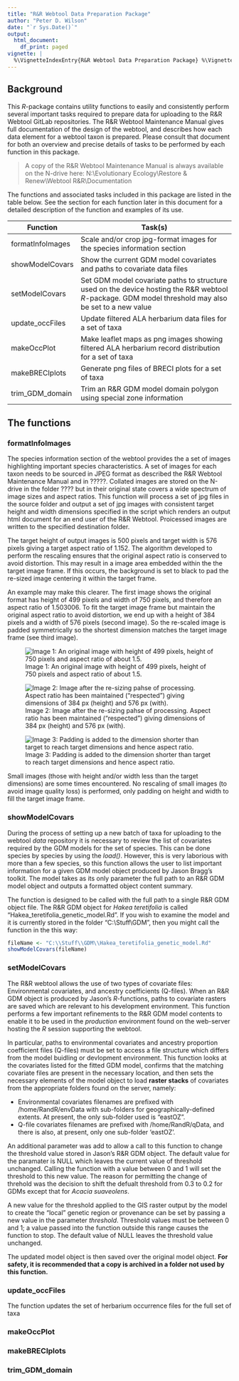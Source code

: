 ```yaml
---
title: "R&R Webtool Data Preparation Package"
author: "Peter D. Wilson"
date: "`r Sys.Date()`"
output:
  html_document:
    df_print: paged
vignette: |
  %\VignetteIndexEntry{R&R Webtool Data Preparation Package} %\VignetteEngine{knitr::rmarkdown} %\VignetteEncoding{UTF-8}
---
```

## Background
This *R*-package contains utility functions to easily and consistently perform several important
tasks required to prepare data for uploading to the R&R Webtool GitLab repositories. The R&R Webtool Maintenance Manual
gives full documentation of the design of the webtool, and describes how each data element for a webtool taxon is
prepared. Please consult that document for both an overview and precise details of tasks to be performed by each
function in this package.

> A copy of the R&R Webtool Maintenance Manual is always available on the N-drive here:
>   N:\\Evolutionary Ecology\\Restore & Renew\\Webtool R&R\\Documentation

The functions and associated tasks included in this package are listed in the table below. See the section for each function later in this document for a detailed description of the function and examples of its use.

Function         |   Task(s)
-----------------|-------------------------------------------
formatInfoImages | Scale and/or crop jpg-format images for the species information section
showModelCovars  | Show the current GDM model covariates and paths to covariate data files
setModelCovars   | Set GDM model covariate paths to structure used on the device hosting the R&R webtool *R*-package. GDM model threshold may also be set to a new value
update_occFiles  | Update filtered ALA herbarium data files for a set of taxa
makeOccPlot      | Make leaflet maps as png images showing filtered ALA herbarium record distribution for a set of taxa
makeBRECIplots   | Generate png files of BRECI plots for a set of taxa
trim_GDM_domain  | Trim an R&R GDM model domain polygon using special zone information

## The functions

### formatInfoImages
The species information section of the webtool provides the a set of images highlighting important species characteristics. A set of images for each taxon needs to be sourced in JPEG format as described the R&R Webtool Maintenance Manual and in ?????. Collated images are stored on the N-drive in the folder ???? but in their original state covers a wide spectrum of image sizes and aspect ratios. This function will process a set of jpg files in the source folder and output a set of jpg images with consistent target height and width dimensions specified in the script which renders an output html document for an end user of the R&R Webtool. Proicessed images are written to the specified destination folder.

The target height of output images is 500 pixels and target width is 576 pixels giving a target aspect ratio of 1.152. The algorithm developed to perform the rescaling ensures that the original aspect ratio is conserved to avoid distortion. This may result in a image area embedded within the the target image frame. If this occurs, the background is set to black to pad the re-sized image centering it within the target frame.

An example may make this clearer. The first image shows the original format has height of 499 pixels and width of 750 pixels, and therefore an aspect ratio of 1.503006. To fit the target image frame but maintain the original aspect ratio to avoid distortion, we end up with a height of 384 pixels and a width of 576 pixels (second image). So the re-scaled image is padded symmetrically so the shortest dimension matches the target image frame (see third image).

![Image 1: An original image with height of 499 pixels, height of 750 pixels and aspect ratio of about 1.5.](Angophora hispida buds flowers and leaves.jpg)





![Image 2: Image after the re-sizing pahse of processing. Aspect ratio has been maintained ("respected") giving dimensions of 384 px (height) and 576 px (with).](Angophora_hispida_buds_ flowers_and_leaves_rescaled.jpg)

![Image 3: Padding is added to the dimension shorter than target to reach target dimensions and hence aspect ratio.](Angophora_hispida_buds_ flowers_and_leaves_processed.jpg)

Small images (those with height and/or width less than the target dimensions) are some times encountered. No rescaling of small images (to avoid image quality loss) is performed, only padding on height and width to fill the target image frame.


### showModelCovars
During the process of setting up a new batch of taxa for uploading to the webtool *data* repository it is necessary to review the list of covariates required by the GDM models for the set of species. This can be done species by species by using the *load()*. However, this is very laborious with more than a few species, so this function allows the user to list important information for a given GDM model object produced by Jason Bragg's toolkit. The model takes as its only parameter the full path to an R&R GDM model object and outputs a formatted object content summary.

The function is designed to be called with the full path to a single R&R GDM object file. The R&R GDM object for *Hakea teretifolia* is called "Hakea_teretifolia_genetic_model.Rd". If you wish to examine the model and it is currently stored in the folder "C:\\Stuff\\GDM", then you might call the function in the this way:

```r
fileName <- "C:\\Stuff\\GDM\\Hakea_teretifolia_genetic_model.Rd"
showModelCovars(fileName)
```

### setModelCovars
The R&R webtool allows the use of two types of covariate files: Environmental covariates, and ancestry coefficients (Q-files). When an R&R GDM object is produced by Jason's *R*-functions, paths to covariate rasters are saved which are relevant to his development environment. This function performs a few important refinements to the R&R GDM model contents to enable it to be used in the *production* environment found on the web-server hosting the *R* session supporting the webtool.

In particular, paths to environmental covariates and ancestry proportion coefficient files (Q-files) must be set to access a file structure which differs from the model buidling or devlopment environment. This function looks at the covariates listed for the fitted GDM model, confirms that the matching covariate files are present in the necessary location, and then sets the necessary elements of the model object to load **raster stacks** of covariates from the appropriate folders found on the server, namely:

* Environmental covariates filenames are prefixed with /home/RandR/envData with sub-folders for geographically-defined extents. At present, the only sub-folder used is "eastOZ".
* Q-file covariates filenames are prefixed with /home/RandR/qData, and there is also, at present, only one sub-folder 'eastOZ'.


An additional parameter was add to allow a call to this function to change the threshold value stored in Jason's R&R GDM object. The default value for the paramater is NULL which leaves the current value of threshold unchanged. Calling the function with a value between 0 and 1 will set the threshold to this new value. The reason for permitting the change of threhold was the decision to shift the defualt threshold from 0.3 to 0.2 for GDMs except that for *Acacia suaveolens*.

A new value for the threshold applied to the GIS raster output by the model to create the "local" genetic region or provenance can be set by passing a new value in the parameter *threshold*. Threshold values must be between 0 and 1; a value passed into the function outside this range causes the function to stop. The default value of NULL leaves the threshold value unchanged.

The updated model object is then saved over the original model object. **For safety, it is recommended that a copy is archived in a folder not used by this function.**


### update_occFiles
The function updates the set of herbarium occurrence files for the full set of taxa 

### makeOccPlot


### makeBRECIplots


### trim_GDM_domain



